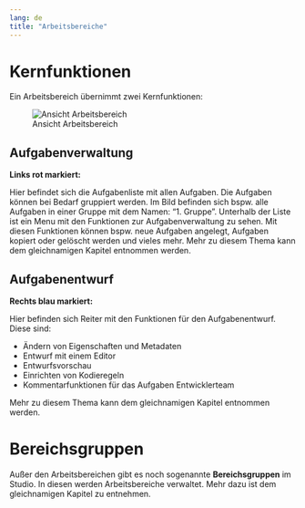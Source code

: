 ```yaml
---
lang: de
title: "Arbeitsbereiche"
---
```


# Kernfunktionen

Ein Arbeitsbereich übernimmt zwei Kernfunktionen:

![Ansicht Arbeitsbereich](Ansicht_Arbeitsbereich.png)

## Aufgabenverwaltung

**Links rot markiert:**

Hier befindet sich die Aufgabenliste mit allen Aufgaben. 
Die Aufgaben können bei Bedarf gruppiert werden. Im Bild befinden sich bspw. alle Aufgaben in einer Gruppe mit dem Namen: "1. Gruppe". Unterhalb der Liste ist ein Menu mit den Funktionen zur Aufgabenverwaltung zu sehen. Mit diesen Funktionen können bspw. neue Aufgaben angelegt, Aufgaben kopiert oder gelöscht werden und vieles mehr. Mehr zu diesem Thema kann dem gleichnamigen Kapitel entnommen werden.

## Aufgabenentwurf

**Rechts blau markiert:**

Hier befinden sich Reiter mit den Funktionen für den Aufgabenentwurf. Diese sind:

* Ändern von Eigenschaften und Metadaten 
* Entwurf mit einem Editor
* Entwurfsvorschau
* Einrichten von Kodieregeln
* Kommentarfunktionen für das Aufgaben Entwicklerteam

Mehr zu diesem Thema kann dem gleichnamigen Kapitel entnommen werden.

# Bereichsgruppen

Außer den Arbeitsbereichen gibt es noch sogenannte **Bereichsgruppen** im Studio. In diesen werden Arbeitsbereiche verwaltet. Mehr dazu ist dem gleichnamigen Kapitel zu entnehmen.